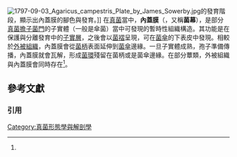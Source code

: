 [[File:1797-09-03_Agaricus_campestris_Plate_by_James_Sowerby.jpg|thumb]]的發育階段，顯示出內蓋膜的腳色與發育。]]
在[[真菌|真菌]]當中，'''內蓋膜'''（{{lang-en|'''partial veil'''、'''inner veil'''<ref name=Kirk2008/>}}，又稱'''菌幕'''），是部分[[真菌|真菌]][[擔子菌門|擔子菌門]]的子實體（一般是傘菌）當中可發現的暫時性組織構造。其功能是在保護與分離發育中的[[子實層|子實層]]，之後會以[[菌褶|菌褶]]呈現，可在[[菌傘|菌傘]]的下表皮中發現。相較於[[外被組織|外被組織]]，內蓋膜會從[[菌柄|菌柄]]表面延伸到[[菌傘|菌傘]]邊緣。一旦子實體成熟，孢子準備傳播，內蓋膜就會瓦解，形成[[菌環|菌環]]殘留在菌柄或是菌傘邊緣。在部分蕈類，外被組織與內蓋膜會同時存在<ref name=Arora.p16/>。

==參考文獻==
===引用===
{{Reflist|colwidth=30em|refs=

<ref name=Arora.p16>{{cite book |author=Arora D. |title=Mushrooms Demystified: a Comprehensive Guide to the Fleshy Fungi |publisher=Ten Speed Press |location=Berkeley, California |year=1986 |page=16 |isbn=0-89815-169-4}}</ref>

<ref name=Kirk2008>{{cite book |author=Kirk PM, Cannon PF, Minter DW, Stalpers JA. |title=Dictionary of the Fungi |url=https://archive.org/details/dictionaryfungit00kirk |edition=10th |publisher=CABI |location=Wallingford, UK |year=2008 |page=[https://archive.org/details/dictionaryfungit00kirk/page/500 500] |isbn=978-0-85199-826-8}}</ref>
}}

[[Category:真菌形態學與解剖學|Category:真菌形態學與解剖學]]